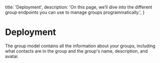 
  title: 'Deployment',
  description:
    'On this page, we’ll dive into the different group endpoints you can use to manage groups programmatically.',
}

# Deployment



The group model contains all the information about your groups, including what contacts are in the group and the group's name, description, and avatar.

<Category/>

